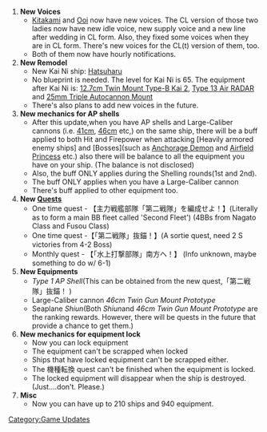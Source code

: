 # '''New Voices'''
#* [[Kitakami]] and [[Ooi]] now have new voices. The CL version of those two ladies now have new idle voice, new supply voice and a new line after wedding in CL form. Also, they fixed some voices when they are in CL form. There's new voices for the CL(t) version of them, too.
#*  Both of them now have hourly notifications.
# '''New Remodel'''
#* New Kai Ni ship: [[Hatsuharu]]
#*  No blueprint is needed. The level for Kai Ni is 65. The equipment after Kai Ni is: [[12.7cm Twin Mount Type-B Kai 2]], [[Type 13 Air RADAR]] and [[25mm Triple Autocannon Mount]]
#*  There's also plans to add new voices in the future.
# '''New mechanics for AP shells'''
#* After this update,when you have AP shells and Large-Caliber cannons (i.e. [[41cm Twin Gun Mount|41cm]], [[46cm Triple Gun Mount|46cm]] etc,) on the same ship, there will be a buff applied to both Hit and Firepower when attacking [Heavily armored enemy ships] and [Bosses](such as [[Anchorage Demon]] and [[Airfield Princess]] etc.) also there will be balance to all the equipment you have on your ship. (The balance is not disclosed)
#* Also, the buff ONLY applies during the Shelling rounds(1st and 2nd).
#* The buff ONLY applies when you have a Large-Caliber cannon
#* There's buff applied to other equipment too.
# '''New [[Quests]]'''
#* One time quest - 【主力戦艦部隊「第二戦隊」を編成せよ！】(Literally as to form a main BB fleet called 'Second Fleet') (4BBs from Nagato Class and Fusou Class)
#* One time quest -【「第二戦隊」抜錨！】(A sortie quest, need 2 S victories from 4-2 Boss)
#* Monthly quest - 【「水上打撃部隊」南方へ！】 (Info unknown, maybe something to do w/ 6-1)
# '''New Equipments'''
#* ''Type 1 AP Shell ''(This can be obtained from the new quest,「第二戦隊」抜錨！ )
#* Large-Caliber cannon ''46cm Twin Gun Mount Prototype ''
#* Seaplane ''Shiun ''(Both ''Shiun ''and ''46cm Twin Gun Mount Prototype'' are the ranking rewards. However, there will be quests in the future that provide a chance to get them.)
# '''New mechanics for equipment lock'''
#* Now you can lock equipment
#* The equipment can't be scrapped when locked
#* Ships that have locked equipment can't be scrapped either.
#* The 機種転換 quest can't be finished when the equipment is locked.
#* The locked equipment will disappear when the ship is destroyed. (Just....don't. Please.)
# '''Misc'''
#* Now you can have up to 210 ships and 940 equipment.
[[Category:Game Updates]]
